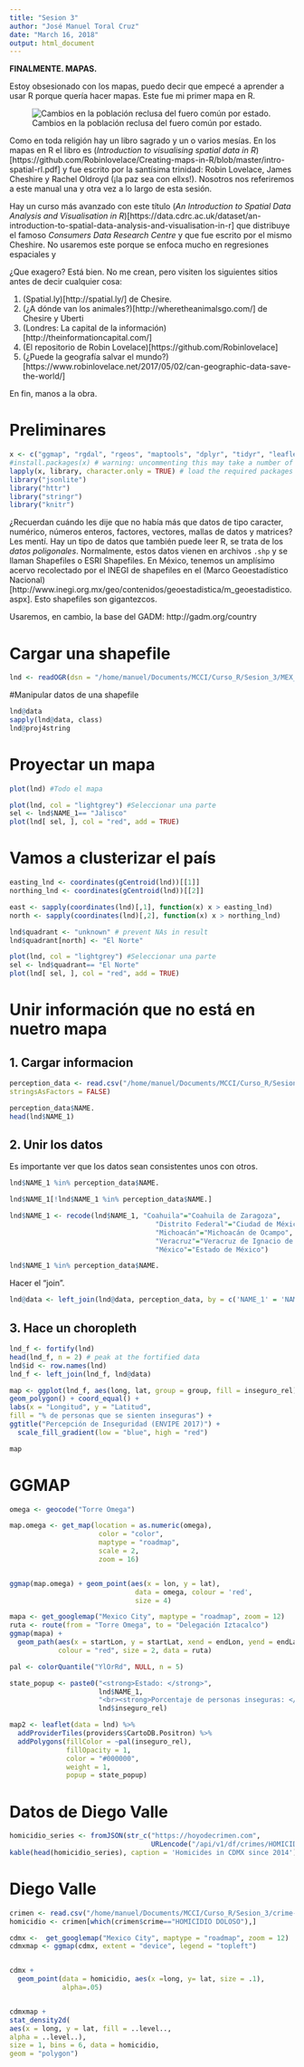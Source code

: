 ```yaml
---
title: "Sesion 3"
author: "José Manuel Toral Cruz"
date: "March 16, 2018"
output: html_document
---
```


**FINALMENTE. MAPAS.**

Estoy obsesionado con los mapas, puedo decir que empecé a aprender a usar R porque quería hacer mapas. Este fue mi primer mapa en R.

![Cambios en la población reclusa del fuero común por estado.](/home/manuel/Documents/MCCI/Curso_R/Sesion_3/index.png)

Como en toda religión hay un libro sagrado y un o varios mesías. En los mapas en R el libro es (*Introduction to visualising spatial data in R*)[https://github.com/Robinlovelace/Creating-maps-in-R/blob/master/intro-spatial-rl.pdf] y fue escrito por la santísima trinidad: Robin Lovelace, James Cheshire y Rachel Oldroyd (¡la paz sea con ellxs!). Nosotros nos referiremos a este manual una y otra vez a lo largo de esta sesión.

Hay un curso más avanzado con este título (*An Introduction to Spatial Data Analysis and Visualisation in R*)[https://data.cdrc.ac.uk/dataset/an-introduction-to-spatial-data-analysis-and-visualisation-in-r] que distribuye el famoso *Consumers Data Research Centre* y que fue escrito por el mismo Cheshire. No usaremos este porque se enfoca mucho en regresiones espaciales y 

¿Que exagero? Está bien. No me crean, pero visiten los siguientes sitios antes de decir cualquier cosa:


1. (Spatial.ly)[http://spatial.ly/] de Chesire.
2. (¿A dónde van los animales?)[http://wheretheanimalsgo.com/] de Chesire y Uberti
3. (Londres: La capital de la información)[http://theinformationcapital.com/]
4. (El repositorio de Robin Lovelace)[https://github.com/Robinlovelace]
5. (¿Puede la geografía salvar el mundo?)[https://www.robinlovelace.net/2017/05/02/can-geographic-data-save-the-world/]

En fin, manos a la obra.

# Preliminares

```r
x <- c("ggmap", "rgdal", "rgeos", "maptools", "dplyr", "tidyr", "leaflet")
#install.packages(x) # warning: uncommenting this may take a number of minutes
lapply(x, library, character.only = TRUE) # load the required packages
library("jsonlite")
library("httr")
library("stringr")
library("knitr")
```



¿Recuerdan cuándo les dije que no había más que datos de tipo caracter, numérico, números enteros, factores, vectores, mallas de datos y matrices? Les mentí. Hay un tipo de datos que también puede leer R, se trata de los *datos poligonales*. Normalmente, estos datos vienen en archivos `.shp` y se llaman Shapefiles o ESRI Shapefiles. En México, tenemos un amplísimo acervo recolectado por el INEGI de shapefiles en el (Marco Geoestadístico Nacional)[http://www.inegi.org.mx/geo/contenidos/geoestadistica/m_geoestadistico.aspx]. Esto shapefiles son gigantezcos.

Usaremos, en cambio, la base del GADM: http://gadm.org/country

# Cargar una shapefile

```r
lnd <- readOGR(dsn = "/home/manuel/Documents/MCCI/Curso_R/Sesion_3/MEX_adm_shp/MEX_adm1.shp")
```

#Manipular datos de una shapefile
```r
lnd@data
sapply(lnd@data, class)
lnd@proj4string
```

# Proyectar un mapa
```r
plot(lnd) #Todo el mapa

plot(lnd, col = "lightgrey") #Seleccionar una parte
sel <- lnd$NAME_1== "Jalisco"
plot(lnd[ sel, ], col = "red", add = TRUE)
```

# Vamos a clusterizar el país
```r
easting_lnd <- coordinates(gCentroid(lnd))[[1]]
northing_lnd <- coordinates(gCentroid(lnd))[[2]]

east <- sapply(coordinates(lnd)[,1], function(x) x > easting_lnd)
north <- sapply(coordinates(lnd)[,2], function(x) x > northing_lnd)

lnd$quadrant <- "unknown" # prevent NAs in result
lnd$quadrant[north] <- "El Norte"

plot(lnd, col = "lightgrey") #Seleccionar una parte
sel <- lnd$quadrant== "El Norte"
plot(lnd[ sel, ], col = "red", add = TRUE)
```


# Unir información que no está en nuetro mapa

## 1. Cargar informacion

```r
perception_data <- read.csv("/home/manuel/Documents/MCCI/Curso_R/Sesion_3/envipe17.csv",
stringsAsFactors = FALSE)

perception_data$NAME.
head(lnd$NAME_1)
```

## 2. Unir los datos

Es importante ver que los datos sean consistentes unos con otros.

```r
lnd$NAME_1 %in% perception_data$NAME.

lnd$NAME_1[!lnd$NAME_1 %in% perception_data$NAME.]

lnd$NAME_1 <- recode(lnd$NAME_1, "Coahuila"="Coahuila de Zaragoza", 
                                    "Distrito Federal"="Ciudad de México",
                                    "Michoacán"="Michoacán de Ocampo",
                                    "Veracruz"="Veracruz de Ignacio de la Llave",
                                    "México"="Estado de México")

lnd$NAME_1 %in% perception_data$NAME.
```

Hacer el "join".

```r
lnd@data <- left_join(lnd@data, perception_data, by = c('NAME_1' = 'NAME.'))
```

## 3. Hace un choropleth

```r
lnd_f <- fortify(lnd)
head(lnd_f, n = 2) # peak at the fortified data
lnd$id <- row.names(lnd)
lnd_f <- left_join(lnd_f, lnd@data)
```

```r

map <- ggplot(lnd_f, aes(long, lat, group = group, fill = inseguro_rel)) +
geom_polygon() + coord_equal() +
labs(x = "Longitud", y = "Latitud",
fill = "% de personas que se sienten inseguras") +
ggtitle("Percepción de Inseguridad (ENVIPE 2017)") +
  scale_fill_gradient(low = "blue", high = "red")

map
```



# GGMAP
```r
omega <- geocode("Torre Omega")

map.omega <- get_map(location = as.numeric(omega),
                      color = "color",
                      maptype = "roadmap",
                      scale = 2,
                      zoom = 16)


ggmap(map.omega) + geom_point(aes(x = lon, y = lat),
                               data = omega, colour = 'red',
                               size = 4)
```

```r
mapa <- get_googlemap("Mexico City", maptype = "roadmap", zoom = 12)
ruta <- route(from = "Torre Omega", to = "Delegación Iztacalco")
ggmap(mapa) + 
  geom_path(aes(x = startLon, y = startLat, xend = endLon, yend = endLat),
            colour = "red", size = 2, data = ruta)

```

```r
pal <- colorQuantile("YlOrRd", NULL, n = 5)

state_popup <- paste0("<strong>Estado: </strong>", 
                      lnd$NAME_1, 
                      "<br><strong>Porcentaje de personas inseguras: </strong>", 
                      lnd$inseguro_rel)

map2 <- leaflet(data = lnd) %>%
  addProviderTiles(providers$CartoDB.Positron) %>%
  addPolygons(fillColor = ~pal(inseguro_rel), 
              fillOpacity = 1, 
              color = "#000000", 
              weight = 1, 
              popup = state_popup) 
```


# Datos de Diego Valle
```r

homicidio_series <- fromJSON(str_c("https://hoyodecrimen.com",
                                   URLencode("/api/v1/df/crimes/HOMICIDIO DOLOSO/series?start_date=2014-01&end_date=2016-09")))$rows
kable(head(homicidio_series), caption = 'Homicides in CDMX since 2014')

```


# Diego Valle

```r

crimen <- read.csv("/home/manuel/Documents/MCCI/Curso_R/Sesion_3/crime-lat-long.csv")
homicidio <- crimen[which(crimen$crime=="HOMICIDIO DOLOSO"),]
```

```r
cdmx <-  get_googlemap("Mexico City", maptype = "roadmap", zoom = 12)
cdmxmap <- ggmap(cdmx, extent = "device", legend = "topleft")


cdmx +
  geom_point(data = homicidio, aes(x =long, y= lat, size = .1), 
             alpha=.05)


cdmxmap +
stat_density2d(
aes(x = long, y = lat, fill = ..level..,
alpha = ..level..),
size = 1, bins = 6, data = homicidio,
geom = "polygon")
```
